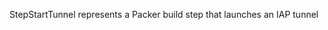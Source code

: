 <!-- Code generated from the comments of the IAPConfig struct in builder/googlecomputesurrogate/step_start_tunnel.go; DO NOT EDIT MANUALLY -->
StepStartTunnel represents a Packer build step that launches an IAP tunnel
